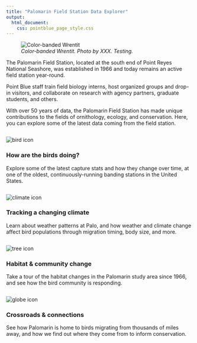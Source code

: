 ```yaml
---
title: "Palomarin Field Station Data Explorer"
output: 
  html_document:
    css: pointblue_page_style.css
---
```


<figure>
![](../images/wren.jpg "Color-banded Wrentit")
<figcaption>
*Color-banded Wrentit. Photo by XXX. Testing.* 
</figcaption>
</figure>
The Palomarin Field Station, located at the south end of Point Reyes National Seashore, was established in 1966 and today remains an active field station year-round.

Point Blue staff train field biology interns, host organized groups and drop-in visitors, and collaborate on research with agency partners, graduate students, and others. 

With over 50 years of data, the Palomarin Field Station has made unique contributions to the fields of ornithology, ecology, and conservation. Here, you can explore some of the latest data coming from the field station.

<div class="table-wrapper">  
<div class="row">  
<div class="column">  
![](../images/icons/nature_stewardship.png "bird icon"){#icon}  

### How are the birds doing?  

Explore some of the latest capture stats and how they change over time, at one of the oldest, continuously-running banding stations in the United States.  
</div>  
<div class="column">  
![](../images/icons/climate_change.png "climate icon"){#icon}
  
### Tracking a changing climate  

Learn about weather patterns at Palo, and how weather and climate change affect bird populations through migration timing, body size, and more.  
</div>  
</div>  
<div class="row">  
<div class="column">  
![](../images/icons/ghg.png "tree icon"){#icon}
  
### Habitat & community change  

Take a tour of the habitat changes in the Palomarin study area since 1966, and see how the bird community is responding.  
</div>  
<div class="column">  
![](../images/icons/conservation.png "globe icon"){#icon}

### Crossroads & connections  

See how Palomarin is home to birds migrating from thousands of miles away, and how we find out where they come from to inform conservation.  
</div>  
</div>  
</div>  
  
  
  



